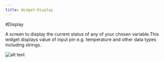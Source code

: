 ```yaml
---
title: Widget-Display
---
```

#Display

A screen to display the current status of any of your chosen variable.This widget displays value of input pin e.g. temperature and other data types including strings.

![alt text](/images/Display.png)